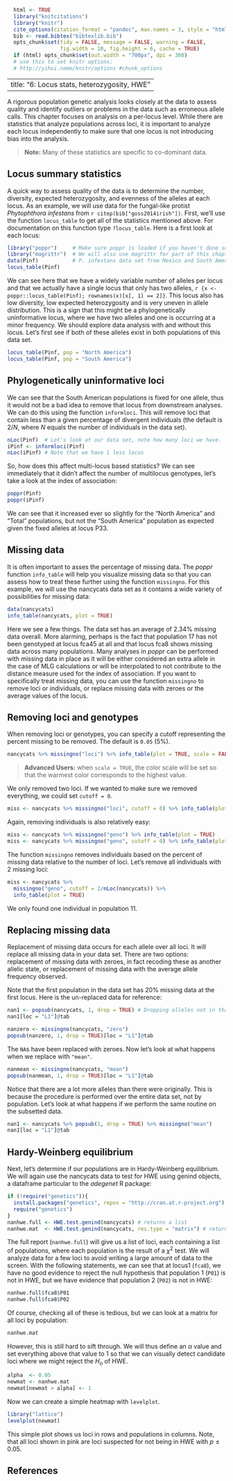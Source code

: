 ```r
  html <- TRUE
  library("knitcitations")
  library("knitr")
  cite_options(citation_format = "pandoc", max.names = 3, style = "html", hyperlink = "to.doc")
  bib <- read.bibtex("bibtexlib.bib")
  opts_chunk$set(tidy = FALSE, message = FALSE, warning = FALSE, 
                 fig.width = 10, fig.height = 6, cache = TRUE)
  if (html) opts_chunk$set(out.width = "700px", dpi = 300)
  # use this to set knitr options: 
  # http://yihui.name/knitr/options #chunk_options
```
---
title: "6: Locus stats, heterozygosity, HWE"
---

A rigorous population genetic analysis looks closely at the data to assess quality and identify outliers or problems in the data such as erroneous allele calls. This chapter focuses on analysis on a per-locus level. While there are statistics that analyze populations across loci, it is important to analyze each locus independently to make sure that one locus is not introducing
bias into the analysis. 

> **Note:** Many of these statistics are specific to co-dominant data. 

Locus summary statistics
-----

A quick way to assess quality of the data is to determine the number, diversity,
expected heterozygosity, and evenness of the alleles at each locus. As an 
example, we will use data for the fungal-like protist *Phytophthora infestans* from 
`r citep(bib["goss2014irish"])`. First, we'll use the function `locus_table` to get 
all of the statistics mentioned above. For documentation on this function type 
`?locus_table`. Here is a first look at each locus:

```r
library("poppr")     # Make sure poppr is loaded if you haven't done so already.
library("magrittr")  # We will also use magrittr for part of this chapter
data(Pinf)           # P. infestans data set from Mexico and South America
locus_table(Pinf)
```

We can see here that we have a widely variable number of alleles per locus and 
that we actually have a single locus that only has two alleles, 
`r {x <- poppr::locus_table(Pinf); rownames(x)[x[, 1] == 2]}`. 
This locus also has low diversity, low expected heterozygosity
and is very uneven in allele distribution. This is a sign that this might be a phylogenetically
uninformative locus, where we have two alleles and one is occurring at a minor
frequency. We should explore data analysis with and without this locus. Let's
first see if both of these alleles exist in both populations of this data set.

```r
locus_table(Pinf, pop = "North America")
locus_table(Pinf, pop = "South America")
```

Phylogenetically uninformative loci
-----

We can see that the South American populations is fixed for one allele, thus 
it would not be a bad idea to remove that locus from downstream analyses. We can
do this using the function `informloci`. This will remove loci that contain less
than a given percentage of divergent individuals (the default is $2/N$, where 
$N$ equals the number of individuals in the data set). 

```r
nLoc(Pinf)  # Let's look at our data set, note how many loci we have.
iPinf <- informloci(Pinf)
nLoc(iPinf) # Note that we have 1 less locus
```

So, how does this affect multi-locus based statistics? We can see immediately 
that it didn't affect the number of multilocus genotypes, let's take a look at
the index of association:

```r
poppr(Pinf)
poppr(iPinf)
```

We can see that it increased ever so slightly for the "North America" and "Total" populations, but not the "South America" population as expected given the fixed alleles at locus P33.

Missing data
----

It is often important to asses the percentage of missing data. The *poppr* function `info_table` will help you visualize missing data so that you can assess how to treat these further using the function `missingno`. For this example, we will use the nancycats data set as it contains a wide variety of possibilities for missing data:

```r
data(nancycats)
info_table(nancycats, plot = TRUE)
```

Here we see a few things. The data set has an average of 2.34% missing data
overall. More alarming, perhaps is the fact that population 17 has not been 
genotyped at locus fca45 at all and that locus fca8 shows missing data across
many populations. Many analyses in *poppr* can be performed with missing data in
place as it will be either considered an extra allele in the case of MLG
calculations or will be interpolated to not contribute to the distance measure
used for the index of association. If you want to specifically treat missing data,
you can use the function `missingno` to remove loci or individuals, or replace 
missing data with zeroes or the average values of the locus. 

Removing loci and genotypes
-----

When removing loci or genotypes, you can specify a cutoff representing the
percent missing to be removed. The default is `0.05` (5%).

```r
nancycats %>% missingno("loci") %>% info_table(plot = TRUE, scale = FALSE)
```

> **Advanced Users:** when `scale = TRUE`, the color scale will be set so that 
the warmest color corresponds to the highest value. 

We only removed two loci. If we wanted to make sure we removed everything, we
could set `cutoff = 0`.

```r
miss <- nancycats %>% missingno("loci", cutoff = 0) %>% info_table(plot = TRUE)
```

Again, removing individuals is also relatively easy:

```r
miss <- nancycats %>% missingno("geno") %>% info_table(plot = TRUE)
miss <- nancycats %>% missingno("geno", cutoff = 0) %>% info_table(plot = TRUE)
```

The function `missingno` removes individuals based on the percent of missing
data relative to the number of loci. Let's remove all individuals with 2 missing
loci:

```r
miss <- nancycats %>% 
  missingno("geno", cutoff = 2/nLoc(nancycats)) %>% 
  info_table(plot = TRUE)
```

We only found one individual in population 11.

Replacing missing data
----

Replacement of missing data occurs for each allele over all loci. It will
replace all missing data in your data set. There are two options: replacement of
missing data with zeroes, in fact recoding these as another allelic state, or
replacement of missing data with the average allele frequency observed.

Note that the first population in the data set has 20% missing data
at the first locus. Here is the un-replaced data for reference:

```r
nan1 <- popsub(nancycats, 1, drop = TRUE) # Dropping alleles not in that population.
nan1[loc = "L1"]@tab
```

```r
nanzero <- missingno(nancycats, "zero")
popsub(nanzero, 1, drop = TRUE)[loc = "L1"]@tab
```

The `NA`s have been replaced with zeroes. Now let's look at what happens when we
replace with `"mean"`.

```r
nanmean <- missingno(nancycats, "mean")
popsub(nanmean, 1, drop = TRUE)[loc = "L1"]@tab
```

Notice that there are a lot more alleles than there were originally. This is
because the procedure is performed over the entire data set, not by population.
Let's look at what happens if we perform the same routine on the subsetted data.

```r
nan1 <- nancycats %>% popsub(1, drop = TRUE) %>% missingno("mean")
nan1[loc = "L1"]@tab
```

Hardy-Weinberg equilibrium
-----

Next, let's determine if our  populations are in Hardy-Weinberg equilibrium. We
will again use the nancycats data to test for HWE using genind objects, a
dataframe particular to the *adegenet* R package:

```r
if (!require("genetics")){ 
  install.packages("genetics", repos = "http://cran.at.r-project.org")
  require("genetics")
}
nanhwe.full <- HWE.test.genind(nancycats) # returns a list
nanhwe.mat  <- HWE.test.genind(nancycats, res.type = "matrix") # returns a matrix
```

The full report (`nanhwe.full`) will give us a list of loci, each containing a
list of populations, where each population is the result of a $\chi^2$ test. We
will analyze data for a few loci to avoid writing a large amount of data to the
screen. With the following statements, we can see that at locus1 (`fca8`), we
have no good evidence to reject the null hypothesis that population 1 (`P01`) is
not in HWE, but we have evidence that population 2 (`P02`) is not in HWE:

```r
nanhwe.full$fca8$P01
nanhwe.full$fca8$P02
```

Of course, checking all of these is tedious, but we can look at a matrix for all
loci by population:

```r
nanhwe.mat
```

However, this is still hard to sift through. We will thus define an $\alpha$
value and set everything above that value to 1 so that we can visually detect
candidate loci where we might reject the $H_o$ of HWE.

```r
alpha  <- 0.05
newmat <- nanhwe.mat
newmat[newmat > alpha] <- 1
```
Now we can create a simple heatmap with `levelplot`.

```r
library("lattice")
levelplot(newmat)
```

This simple plot shows us loci in rows and populations in columns. Note, that
all loci shown in pink are loci suspected for not being in HWE with $p \leq
0.05$.

References
----------
